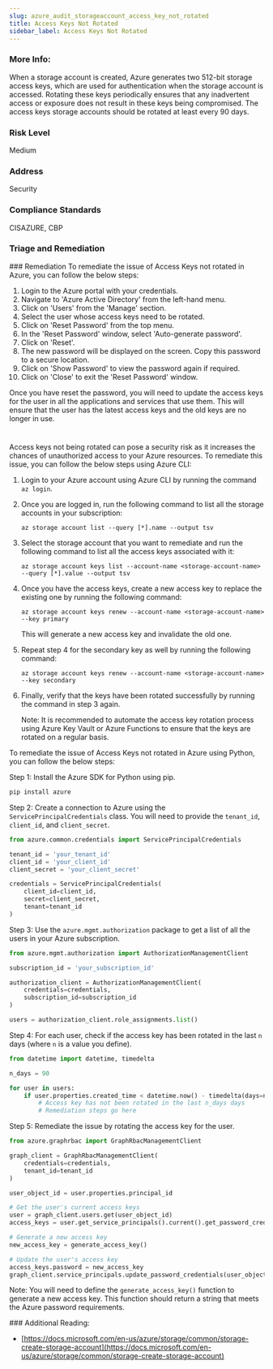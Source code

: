 ```yaml
---
slug: azure_audit_storageaccount_access_key_not_rotated
title: Access Keys Not Rotated
sidebar_label: Access Keys Not Rotated
---
```


### More Info:

When a storage account is created, Azure generates two 512-bit storage access keys, which are used for authentication when the storage account is accessed. Rotating these keys periodically ensures that any inadvertent access or exposure does not result in these keys being compromised. The access keys storage accounts should be rotated at least every 90 days.

### Risk Level

Medium

### Address

Security

### Compliance Standards

CISAZURE, CBP


### Triage and Remediation
<Tabs>
<Tab title='Remediation'>
### Remediation

<AccordionGroup>
<Accordion title='Using Console' defaultOpen='true'>
To remediate the issue of Access Keys not rotated in Azure, you can follow the below steps:

1. Login to the Azure portal with your credentials.
2. Navigate to 'Azure Active Directory' from the left-hand menu.
3. Click on 'Users' from the 'Manage' section.
4. Select the user whose access keys need to be rotated.
5. Click on 'Reset Password' from the top menu.
6. In the 'Reset Password' window, select 'Auto-generate password'.
7. Click on 'Reset'.
8. The new password will be displayed on the screen. Copy this password to a secure location.
9. Click on 'Show Password' to view the password again if required.
10. Click on 'Close' to exit the 'Reset Password' window.

Once you have reset the password, you will need to update the access keys for the user in all the applications and services that use them. This will ensure that the user has the latest access keys and the old keys are no longer in use.

#
</Accordion>

<Accordion title='Using CLI'>
Access keys not being rotated can pose a security risk as it increases the chances of unauthorized access to your Azure resources. To remediate this issue, you can follow the below steps using Azure CLI:

1. Login to your Azure account using Azure CLI by running the command `az login`.

2. Once you are logged in, run the following command to list all the storage accounts in your subscription: 

   `az storage account list --query [*].name --output tsv`

3. Select the storage account that you want to remediate and run the following command to list all the access keys associated with it: 

   `az storage account keys list --account-name <storage-account-name> --query [*].value --output tsv`

4. Once you have the access keys, create a new access key to replace the existing one by running the following command: 

   `az storage account keys renew --account-name <storage-account-name> --key primary`

   This will generate a new access key and invalidate the old one.

5. Repeat step 4 for the secondary key as well by running the following command: 

   `az storage account keys renew --account-name <storage-account-name> --key secondary`

6. Finally, verify that the keys have been rotated successfully by running the command in step 3 again. 

   Note: It is recommended to automate the access key rotation process using Azure Key Vault or Azure Functions to ensure that the keys are rotated on a regular basis.
</Accordion>

<Accordion title='Using Python'>
To remediate the issue of Access Keys not rotated in Azure using Python, you can follow the below steps:

Step 1: Install the Azure SDK for Python using pip.

```python
pip install azure
```

Step 2: Create a connection to Azure using the `ServicePrincipalCredentials` class. You will need to provide the `tenant_id`, `client_id`, and `client_secret`.

```python
from azure.common.credentials import ServicePrincipalCredentials

tenant_id = 'your_tenant_id'
client_id = 'your_client_id'
client_secret = 'your_client_secret'

credentials = ServicePrincipalCredentials(
    client_id=client_id,
    secret=client_secret,
    tenant=tenant_id
)
```

Step 3: Use the `azure.mgmt.authorization` package to get a list of all the users in your Azure subscription.

```python
from azure.mgmt.authorization import AuthorizationManagementClient

subscription_id = 'your_subscription_id'

authorization_client = AuthorizationManagementClient(
    credentials=credentials,
    subscription_id=subscription_id
)

users = authorization_client.role_assignments.list()
```

Step 4: For each user, check if the access key has been rotated in the last `n` days (where `n` is a value you define).

```python
from datetime import datetime, timedelta

n_days = 90

for user in users:
    if user.properties.created_time < datetime.now() - timedelta(days=n_days):
        # Access key has not been rotated in the last n_days days
        # Remediation steps go here
```

Step 5: Remediate the issue by rotating the access key for the user.

```python
from azure.graphrbac import GraphRbacManagementClient

graph_client = GraphRbacManagementClient(
    credentials=credentials,
    tenant_id=tenant_id
)

user_object_id = user.properties.principal_id

# Get the user's current access keys
user = graph_client.users.get(user_object_id)
access_keys = user.get_service_principals().current().get_password_credentials()

# Generate a new access key
new_access_key = generate_access_key()

# Update the user's access key
access_keys.password = new_access_key
graph_client.service_principals.update_password_credentials(user_object_id, access_keys)
```

Note: You will need to define the `generate_access_key()` function to generate a new access key. This function should return a string that meets the Azure password requirements.
</Accordion>

</AccordionGroup>
</Tab>
</Tabs>
### Additional Reading:

- [https://docs.microsoft.com/en-us/azure/storage/common/storage-create-storage-account](https://docs.microsoft.com/en-us/azure/storage/common/storage-create-storage-account) 

